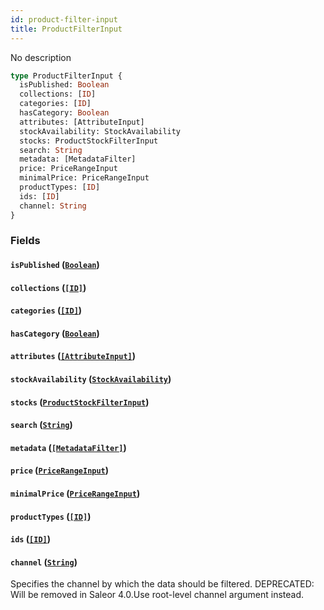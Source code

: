 ```yaml
---
id: product-filter-input
title: ProductFilterInput
---
```


No description

```graphql
type ProductFilterInput {
  isPublished: Boolean
  collections: [ID]
  categories: [ID]
  hasCategory: Boolean
  attributes: [AttributeInput]
  stockAvailability: StockAvailability
  stocks: ProductStockFilterInput
  search: String
  metadata: [MetadataFilter]
  price: PriceRangeInput
  minimalPrice: PriceRangeInput
  productTypes: [ID]
  ids: [ID]
  channel: String
}
```

### Fields

#### `isPublished` ([`Boolean`](../../../developer/api-reference/scalars/boolean))

#### `collections` ([`[ID]`](../../../developer/api-reference/scalars/id))

#### `categories` ([`[ID]`](../../../developer/api-reference/scalars/id))

#### `hasCategory` ([`Boolean`](../../../developer/api-reference/scalars/boolean))

#### `attributes` ([`[AttributeInput]`](../../../developer/api-reference/inputs/attribute-input))

#### `stockAvailability` ([`StockAvailability`](../../../developer/api-reference/enums/stock-availability))

#### `stocks` ([`ProductStockFilterInput`](../../../developer/api-reference/inputs/product-stock-filter-input))

#### `search` ([`String`](../../../developer/api-reference/scalars/string))

#### `metadata` ([`[MetadataFilter]`](../../../developer/api-reference/inputs/metadata-filter))

#### `price` ([`PriceRangeInput`](../../../developer/api-reference/inputs/price-range-input))

#### `minimalPrice` ([`PriceRangeInput`](../../../developer/api-reference/inputs/price-range-input))

#### `productTypes` ([`[ID]`](../../../developer/api-reference/scalars/id))

#### `ids` ([`[ID]`](../../../developer/api-reference/scalars/id))

#### `channel` ([`String`](../../../developer/api-reference/scalars/string))

Specifies the channel by which the data should be filtered. DEPRECATED: Will be removed in Saleor 4.0.Use root-level channel argument instead.

